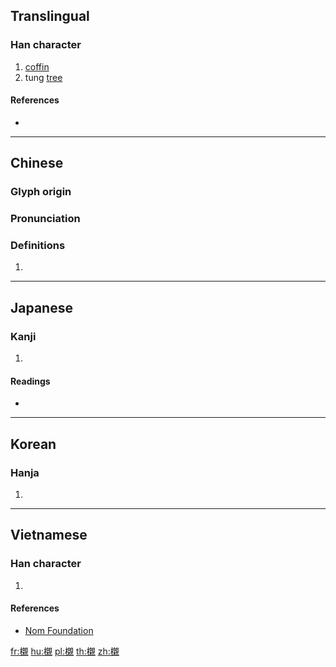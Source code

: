 {{also|榇}}
==Translingual==

===Han character===
{{Han char|rn=75|rad=木|as=16|sn=20|four=46910|canj=DYDU|ids=⿰木親}}

# [[coffin]]
# tung [[tree]] {{gloss|{{taxlink|Vernicia fordii|species|noshow=1}}}}

====References====
* {{Han ref|kx=0561.210|dkj=15851|dj=0950.120|hdz=21317.120|uh=6AEC|ud=27372|bh=C468|bd=50280}}

----

==Chinese==
{{zh-forms|s=榇}}

===Glyph origin===
{{Han etym}}

===Pronunciation===
{{zh-pron
|m=chèn
|c=can3
|mc=y
|oc=y
|ma=
|cat=n,pn
}}

===Definitions===
{{zh-hanzi}}

# {{rfdef|lang=zh}}

----

==Japanese==

===Kanji===
{{ja-kanji|grade=|rs=木16}}

# {{defn|lang=ja|sort=木16}}

====Readings====
* {{ja-readings|on=[[しん]] (shin), [[かん]] (kan)|kun=[[ひつぎ]] (hitsugi)}}

----

==Korean==

===Hanja===
{{ko-hanja|hangeul=친|eumhun=|rv=chin|mr=ch'in|y=chin}}

# {{defn|lang=ko|sort=木16}}

----

==Vietnamese==

===Han character===
{{vi-readings|rs=木16| hanviet = sấn}}

# {{defn|lang=vi|sort=木16}}

====References====
*[http://nomfoundation.org/common/nom_details.php?codepoint=6aec Nom Foundation]

[[fr:櫬]]
[[hu:櫬]]
[[pl:櫬]]
[[th:櫬]]
[[zh:櫬]]